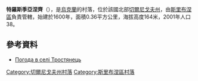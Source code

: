 {{coord|50|39|42|N|32|51|29|E|scale:100000|display=title}}

'''特羅斯季亞涅齊'''（{{lang-uk|Тростянець}}），是[[烏克蘭|烏克蘭]]的村落，位於該國北部[[切爾尼戈夫州|切爾尼戈夫州]]，由[[斯里布涅區|斯里布涅區]]負責管轄，始建於1600年，面積0.36平方公里，海拔高度164米，2001年人口38。

==參考資料==
* [http://weather.in.ua/ua/chernigovskaja/26488 Погода в селі Тростянець] {{Wayback|url=http://weather.in.ua/ua/chernigovskaja/26488 |date=20111220105221 }}

[[Category:切爾尼戈夫州村落|Category:切爾尼戈夫州村落]]
[[Category:斯里布涅區村落|Category:斯里布涅區村落]]


{{Chernihiv-geo-stub}}